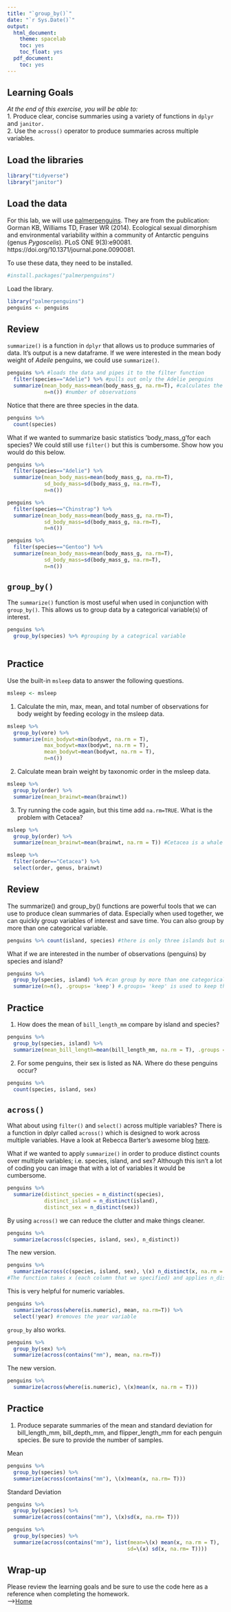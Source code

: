 ```yaml
---
title: "`group_by()`"
date: "`r Sys.Date()`"
output:
  html_document:
    theme: spacelab
    toc: yes
    toc_float: yes
  pdf_document:
    toc: yes
---
```


## Learning Goals
*At the end of this exercise, you will be able to:*    
1. Produce clear, concise summaries using a variety of functions in `dplyr` and `janitor.`  
2. Use the `across()` operator to produce summaries across multiple variables.  

## Load the libraries
```r
library("tidyverse")
library("janitor")
```

## Load the data
For this lab, we will use [palmerpenguins](https://allisonhorst.github.io/palmerpenguins/articles/intro.html). They are from the publication: Gorman KB, Williams TD, Fraser WR (2014). Ecological sexual dimorphism and environmental variability within a community of Antarctic penguins (genus _Pygoscelis_). PLoS ONE 9(3):e90081. https://doi.org/10.1371/journal.pone.0090081.  

To use these data, they need to be installed.
```r
#install.packages("palmerpenguins")
```

Load the library.
```r
library("palmerpenguins")
penguins <- penguins
```

## Review
`summarize()` is a function in `dplyr` that allows us to produce summaries of data. It's output is a new dataframe. If we were interested in the mean body weight of _Adeile_ penguins, we could use `summarize()`.
```r
penguins %>% #loads the data and pipes it to the filter function
  filter(species=="Adelie") %>% #pulls out only the Adelie penguins
  summarize(mean_body_mass=mean(body_mass_g, na.rm=T), #calculates the mean
            n=n()) #number of observations
```

Notice that there are three species in the data.
```r
penguins %>% 
  count(species)
```

What if we wanted to summarize basic statistics 'body_mass_g'for each species? We could still use `filter()` but this is cumbersome. Show how you would do this below.
```r
penguins %>% 
  filter(species=="Adelie") %>% 
  summarize(mean_body_mass=mean(body_mass_g, na.rm=T), 
            sd_body_mass=sd(body_mass_g, na.rm=T),
            n=n())

penguins %>% 
  filter(species=="Chinstrap") %>% 
  summarize(mean_body_mass=mean(body_mass_g, na.rm=T), 
            sd_body_mass=sd(body_mass_g, na.rm=T),
            n=n())

penguins %>% 
  filter(species=="Gentoo") %>% 
  summarize(mean_body_mass=mean(body_mass_g, na.rm=T), 
            sd_body_mass=sd(body_mass_g, na.rm=T),
            n=n())
```

## `group_by()`
The `summarize()` function is most useful when used in conjunction with `group_by()`. This allows us to group data by a categorical variable(s) of interest.
```r
penguins %>% 
  group_by(species) %>% #grouping by a categrical variable
  
```

## Practice
Use the built-in `msleep` data to answer the following questions.  
```r
msleep <- msleep
```

1. Calculate the min, max, mean, and total number of observations for body weight by feeding ecology in the msleep data.
```r
msleep %>% 
  group_by(vore) %>% 
  summarize(min_bodywt=min(bodywt, na.rm = T),
            max_bodywt=max(bodywt, na.rm = T),
            mean_bodywt=mean(bodywt, na.rm = T),
            n=n())
```

2. Calculate mean brain weight by taxonomic order in the msleep data.
```r
msleep %>% 
  group_by(order) %>% 
  summarize(mean_brainwt=mean(brainwt))
```

3. Try running the code again, but this time add `na.rm=TRUE`. What is the problem with Cetacea?
```r
msleep %>% 
  group_by(order) %>% 
  summarize(mean_brainwt=mean(brainwt, na.rm = T)) #Cetacea is a whale
```

```r
msleep %>% 
  filter(order=="Cetacea") %>% 
  select(order, genus, brainwt)
```

## Review
The summarize() and group_by() functions are powerful tools that we can use to produce clean summaries of data. Especially when used together, we can quickly group variables of interest and save time. You can also group by more than one categorical variable.
```r
penguins %>% count(island, species) #there is only three islands but some islands have more than one species on them
```

What if we are interested in the number of observations (penguins) by species and island?
```r
penguins %>% 
  group_by(species, island) %>% #can group by more than one categorical variable
  summarize(n=n(), .groups= 'keep') #.groups= 'keep' is used to keep the grouping variable in the output
```

## Practice
1. How does the mean of `bill_length_mm` compare by island and species?
```r
penguins %>% 
  group_by(species, island) %>% 
  summarize(mean_bill_length=mean(bill_length_mm, na.rm = T), .groups = 'keep')
```

2. For some penguins, their sex is listed as NA. Where do these penguins occur?
```r
penguins %>% 
  count(species, island, sex)
```

## `across()`
What about using `filter()` and `select()` across multiple variables? There is a function in dplyr called `across()` which is designed to work across multiple variables. Have a look at Rebecca Barter's awesome blog [here](http://www.rebeccabarter.com/blog/2020-07-09-across/).    

What if we wanted to apply `summarize()` in order to produce distinct counts over multiple variables; i.e. species, island, and sex? Although this isn't a lot of coding you can image that with a lot of variables it would be cumbersome.
```r
penguins %>%
  summarize(distinct_species = n_distinct(species),
            distinct_island = n_distinct(island),
            distinct_sex = n_distinct(sex))
```

By using `across()` we can reduce the clutter and make things cleaner. 
```r
penguins %>%
  summarize(across(c(species, island, sex), n_distinct))
```

The new version.
```r
penguins %>% 
  summarize(across(c(species, island, sex), \(x) n_distinct(x, na.rm = T))) 
#The function takes x (each column that we specified) and applies n_distinct
```


This is very helpful for numeric variables.
```r
penguins %>%
  summarize(across(where(is.numeric), mean, na.rm=T)) %>% 
  select(!year) #removes the year variable
```

`group_by` also works.
```r
penguins %>%
  group_by(sex) %>% 
  summarize(across(contains("mm"), mean, na.rm=T))
```

The new version.
```r
penguins %>% 
  summarize(across(where(is.numeric), \(x)mean(x, na.rm = T)))
```

## Practice
1. Produce separate summaries of the mean and standard deviation for bill_length_mm, bill_depth_mm, and flipper_length_mm for each penguin species. Be sure to provide the number of samples.

Mean
```r
penguins %>% 
  group_by(species) %>% 
  summarize(across(contains("mm"), \(x)mean(x, na.rm= T)))
```

Standard Deviation
```r
penguins %>% 
  group_by(species) %>% 
  summarize(across(contains("mm"), \(x)sd(x, na.rm= T)))
```

```r
penguins %>% 
  group_by(species) %>% 
  summarize(across(contains("mm"), list(mean=\(x) mean(x, na.rm = T),
                                       sd=\(x) sd(x, na.rm= T))))
```


## Wrap-up  

Please review the learning goals and be sure to use the code here as a reference when completing the homework.  
-->[Home](https://jmledford3115.github.io/datascibiol/)